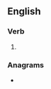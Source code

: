 {{also|änkling}}
==English==

===Verb===
{{head|en|present participle}}

# {{present participle of|ankle|lang=en|nocat=1}}

===Anagrams===
* {{anagrams|en|a=agiklnn|lanking}}